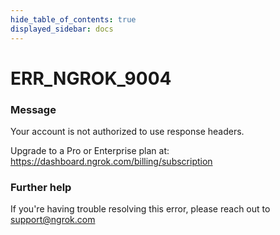 ```yaml
---
hide_table_of_contents: true
displayed_sidebar: docs
---
```



# ERR_NGROK_9004

### Message

Your account is not authorized to use response headers.

Upgrade to a Pro or Enterprise plan at: https://dashboard.ngrok.com/billing/subscription

<ErrorDetails error="err_ngrok_9004" />

### Further help

If you're having trouble resolving this error, please reach out to [support@ngrok.com](mailto:support@ngrok.com?subject=Help%20with%20ERR_NGROK_9004)
